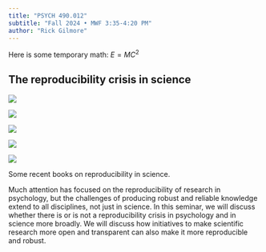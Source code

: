 ```yaml
---
title: "PSYCH 490.012"
subtitle: "Fall 2024 • MWF 3:35-4:20 PM"
author: "Rick Gilmore"
---
```


Here is some temporary math: $E=MC^2$

## The reproducibility crisis in science {-}

::: {#fig-repro-books layout-ncol=3 layout-nrow=2}

![](include/img/chambers-seven-deadly-sins.jpg){#fig-chambers-seven}

![](include/img/ritchie-science-fictions.jpg){#fig-ritchie-fiction}

![](include/img/bausell-problem-with-science.jpg){#fig-bausell-problem}

![](include/img/harris-rigor-mortis.jpg){#fig-harris-rigor}

![](include/img/oreskes-why-trust-science.jpg){#fig-oreskes-trust}

Some recent books on reproducibility in science.
:::


Much attention has focused on the reproducibility of research in psychology, but the challenges of producing robust and reliable knowledge extend to all disciplines, not just in science. 
In this seminar, we will discuss whether there is or is not a reproducibility crisis in psychology and in science more broadly.
We will discuss how initiatives to make scientific research more open and transparent can also make it more reproducible and robust.
